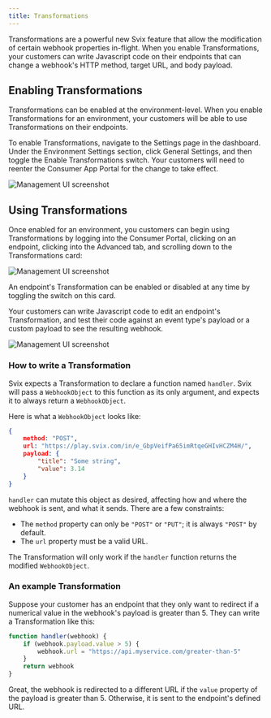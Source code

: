 ```yaml
---
title: Transformations
---
```


Transformations are a powerful new Svix feature that allow the modification of certain webhook properties in-flight. When you enable Transformations, your customers can write Javascript code on their endpoints that can change a webhook's HTTP method, target URL, and body payload.

## Enabling Transformations

Transformations can be enabled at the environment-level. When you enable Transformations for an environment, your customers will be able to use Transformations on their endpoints.

To enable Transformations, navigate to the Settings page in the dashboard. Under the Environment Settings section, click General Settings, and then toggle the Enable Transformations switch. Your customers will need to reenter the Consumer App Portal for the change to take effect.

![Management UI screenshot](./img/enable-transformations.png)

## Using Transformations

Once enabled for an environment, you customers can begin using Transformations by logging into the Consumer Portal, clicking on an endpoint, clicking into the Advanced tab, and scrolling down to the Transformations card:

![Management UI screenshot](./img/transformations-card.png)

An endpoint's Transformation can be enabled or disabled at any time by toggling the switch on this card.

Your customers can write Javascript code to edit an endpoint's Transformation, and test their code against an event type's payload or a custom payload to see the resulting webhook.

![Management UI screenshot](./img/edit-transformation.png)

### How to write a Transformation

Svix expects a Transformation to declare a function named `handler`. Svix will pass a `WebhookObject` to this function as its only argument, and expects it to always return a `WebhookObject`.

Here is what a `WebhookObject` looks like:

```json
{
	method: "POST",
	url: "https://play.svix.com/in/e_GbpVeifPa65imRtqeGHIvHCZM4H/",
	payload: {
		"title": "Some string",
		"value": 3.14
	}
}
```

`handler` can mutate this object as desired, affecting how and where the webhook is sent, and what it sends. There are a few constraints:
- The `method` property can only be `"POST"` or `"PUT"`; it is always `"POST"` by default.
- The `url` property must be a valid URL.

The Transformation will only work if the `handler` function returns the modified `WebhookObject`.

### An example Transformation

Suppose your customer has an endpoint that they only want to redirect if a numerical value in the webhook's payload is greater than 5. They can write a Transformation like this:

```js
function handler(webhook) {
	if (webhook.payload.value > 5) {
		webhook.url = "https://api.myservice.com/greater-than-5"
	}
	return webhook
}
```

Great, the webhook is redirected to a different URL if the `value` property of the payload is greater than 5. Otherwise, it is sent to the endpoint's defined URL.